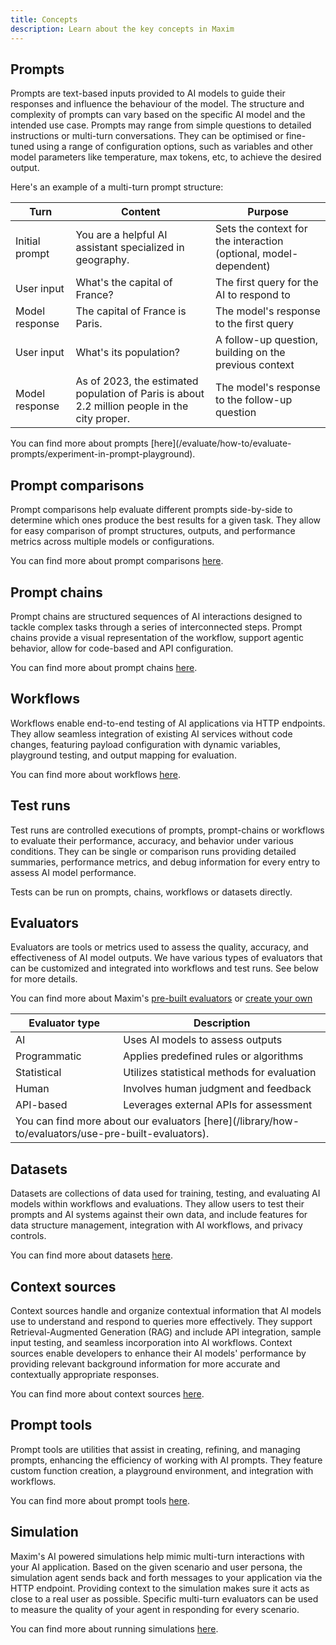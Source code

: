 ```yaml
---
title: Concepts
description: Learn about the key concepts in Maxim
---
```


## Prompts
Prompts are text-based inputs provided to AI models to guide their responses and influence the behaviour of the model. The structure and complexity of prompts can vary based on the specific AI model and the intended use case. Prompts may range from simple questions to detailed instructions or multi-turn conversations. They can be optimised or fine-tuned using a range of configuration options, such as variables and other model parameters like temperature, max tokens, etc, to achieve the desired output.

Here's an example of a multi-turn prompt structure:

<table>
  <thead>
    <tr>
      <th>Turn</th>
      <th>Content</th>
      <th>Purpose</th>
    </tr>
  </thead>
  <tbody>
    <tr>
      <td>Initial prompt</td>
      <td>You are a helpful AI assistant specialized in geography.</td>
      <td>Sets the context for the interaction (optional, model-dependent)</td>
    </tr>
    <tr>
      <td>User input</td>
      <td>What's the capital of France?</td>
      <td>The first query for the AI to respond to</td>
    </tr>
    <tr>
      <td>Model response</td>
      <td>The capital of France is Paris.</td>
      <td>The model's response to the first query</td>
    </tr>
    <tr>
      <td>User input</td>
      <td>What's its population?</td>
      <td>A follow-up question, building on the previous context</td>
    </tr>
    <tr>
      <td>Model response</td>
      <td>As of 2023, the estimated population of Paris is about 2.2 million people in the city proper.</td>
      <td>The model's response to the follow-up question</td>
    </tr>
  </tbody>
</table>
You can find more about prompts [here](/evaluate/how-to/evaluate-prompts/experiment-in-prompt-playground).

## Prompt comparisons
Prompt comparisons help evaluate different prompts side-by-side to determine which ones produce the best results for a given task. They allow for easy comparison of prompt structures, outputs, and performance metrics across multiple models or configurations.

You can find more about prompt comparisons [here](/evaluate/how-to/evaluate-prompts/compare-prompts-playground).

## Prompt chains
Prompt chains are structured sequences of AI interactions designed to tackle complex tasks through a series of interconnected steps. Prompt chains provide a visual representation of the workflow, support agentic behavior, allow for code-based and API configuration.

You can find more about prompt chains [here](/evaluate/how-to/evaluate-chains/experiment-with-prompt-chains).

## Workflows
Workflows enable end-to-end testing of AI applications via HTTP endpoints. They allow seamless integration of existing AI services without code changes, featuring payload configuration with dynamic variables, playground testing, and output mapping for evaluation.

You can find more about workflows [here](/evaluate/how-to/evaluate-workflows-via-api-endpoint/test-your-ai-outputs-using-application-endpoint).

## Test runs
Test runs are controlled executions of prompts, prompt-chains or workflows to evaluate their performance, accuracy, and behavior under various conditions. They can be single or comparison runs providing detailed summaries, performance metrics, and debug information for every entry to assess AI model performance.

Tests can be run on prompts, chains, workflows or datasets directly.

## Evaluators
Evaluators are tools or metrics used to assess the quality, accuracy, and effectiveness of AI model outputs. We have various types of evaluators that can be customized and integrated into workflows and test runs. See below for more details.

You can find more about Maxim's [pre-built evaluators](/library/how-to/evaluators/use-pre-built-evaluators) or [create your own](/library/how-to/evaluators/create-custom-ai-evaluator)

<table>
  <thead>
    <tr>
      <th>Evaluator type</th>
      <th>Description</th>
    </tr>
  </thead>
  <tbody>
    <tr>
      <td>AI</td>
      <td>Uses AI models to assess outputs</td>
    </tr>
    <tr>
      <td>Programmatic</td>
      <td>Applies predefined rules or algorithms</td>
    </tr>
    <tr>
      <td>Statistical</td>
      <td>Utilizes statistical methods for evaluation</td>
    </tr>
    <tr>
      <td>Human</td>
      <td>Involves human judgment and feedback</td>
    </tr>
    <tr>
      <td>API-based</td>
      <td>Leverages external APIs for assessment</td>
    </tr>
    <tr>
      <td colspan="2">You can find more about our evaluators [here](/library/how-to/evaluators/use-pre-built-evaluators).</td>
    </tr>
  </tbody>
</table>

## Datasets
Datasets are collections of data used for training, testing, and evaluating AI models within workflows and evaluations. They allow users to test their prompts and AI systems against their own data, and include features for data structure management, integration with AI workflows, and privacy controls.

You can find more about datasets [here](/library/how-to/datasets/use-dataset-templates).

## Context sources
Context sources handle and organize contextual information that AI models use to understand and respond to queries more effectively. They support Retrieval-Augmented Generation (RAG) and include API integration, sample input testing, and seamless incorporation into AI workflows. Context sources enable developers to enhance their AI models' performance by providing relevant background information for more accurate and contextually appropriate responses.

You can find more about context sources [here](/library/how-to/context-sources/bring-your-rag-via-an-api-endpoint).

## Prompt tools
Prompt tools are utilities that assist in creating, refining, and managing prompts, enhancing the efficiency of working with AI prompts. They feature custom function creation, a playground environment, and integration with workflows.

You can find more about prompt tools [here](/library/how-to/prompt-tools/create-a-code-tool).

## Simulation
Maxim's AI powered simulations help mimic multi-turn interactions with your AI application. Based on the given scenario and user persona, the simulation agent sends back and forth messages to your application via the HTTP endpoint. Providing context to the simulation makes sure it acts as close to a real user as possible. Specific multi-turn evaluators can be used to measure the quality of your agent in responding for every scenario.

You can find more about running simulations [here](/evaluate/quickstart/simulate-and-evaluate-multi-turn-conversations).